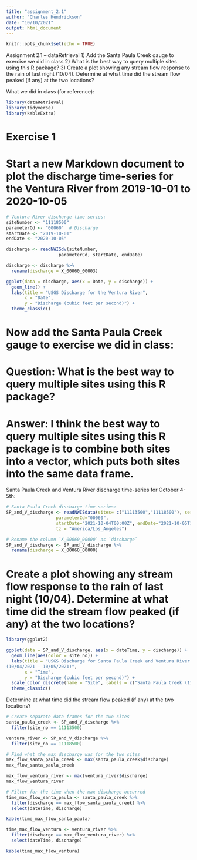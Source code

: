 ```yaml
---
title: "assignment_2.1"
author: "Charles Hendrickson"
date: "10/10/2021"
output: html_document
---
```


```r
knitr::opts_chunk$set(echo = TRUE)
```

Assignment 2.1 – dataRetrieval
1) Add the Santa Paula Creek gauge to exercise we did in class
2) What is the best way to query multiple sites using this R package?
3) Create a plot showing any stream flow response to the rain of last night (10/04). Determine at what time did the stream flow peaked (if any) at the two locations?



What we did in class (for reference):
```r
library(dataRetrieval)
library(tidyverse)
library(kableExtra)
```

# Exercise 1
# Start a new Markdown document to plot the discharge time-series for the Ventura River from 2019-10-01 to 2020-10-05
```r
# Ventura River discharge time-series:
siteNumber <- "11118500"
parameterCd <- "00060"  # Discharge
startDate <- "2019-10-01"  
endDate <- "2020-10-05" 

discharge <- readNWISdv(siteNumber, 
                    parameterCd, startDate, endDate)

```


```r
discharge <- discharge %>%
  rename(discharge = X_00060_00003)
```


```r
ggplot(data = discharge, aes(x = Date, y = discharge)) +
  geom_line() +
  labs(title = "USGS Discharge for the Ventura River",
       x = "Date",
       y = "Discharge (cubic feet per second)") +
  theme_classic()
```


# Now add the Santa Paula Creek gauge to exercise we did in class:
# Question: What is the best way to query multiple sites using this R package?

# Answer: I think the best way to query multiple sites using this R package is to combine both sites into a vector, which puts both sites into the same data frame. 

Santa Paula Creek and Ventura River discharge time-series for October 4-5th:
```r
# Santa Paula Creek discharge time-series:
SP_and_V_discharge <- readNWISdata(sites= c("11113500","11118500"), service="iv", 
                   parameterCd="00060", 
                   startDate="2021-10-04T00:00Z", endDate="2021-10-05T11:59Z",
                   tz = "America/Los_Angeles")
```

```r
# Rename the column `X_00060_00000` as `discharge`
SP_and_V_discharge <- SP_and_V_discharge %>% 
  rename(discharge = X_00060_00000)
```

# Create a plot showing any stream flow response to the rain of last night (10/04). Determine at what time did the stream flow peaked (if any) at the two locations?

```r
library(ggplot2)

ggplot(data = SP_and_V_discharge, aes(x = dateTime, y = discharge)) +
  geom_line(aes(color = site_no)) +
  labs(title = "USGS Discharge for Santa Paula Creek and Ventura River 
(10/04/2021 - 10/05/2021)",
       x = "Time",
       y = "Discharge (cubic feet per second)") +
  scale_color_discrete(name = "Site", labels = c("Santa Paula Creek (11113500)", "Ventura River (11118500)")) +
  theme_classic()
```

Determine at what time did the stream flow peaked (if any) at the two locations?
```r
# Create separate data frames for the two sites 
santa_paula_creek <- SP_and_V_discharge %>% 
  filter(site_no == 11113500)

ventura_river <- SP_and_V_discharge %>% 
  filter(site_no == 11118500)

```


```r
# Find what the max discharge was for the two sites 
max_flow_santa_paula_creek <- max(santa_paula_creek$discharge)
max_flow_santa_paula_creek

max_flow_ventura_river <- max(ventura_river$discharge)
max_flow_ventura_river
```

```r
# Filter for the time when the max discharge occurred 
time_max_flow_santa_paula <- santa_paula_creek %>%
  filter(discharge == max_flow_santa_paula_creek) %>% 
  select(dateTime, discharge)

kable(time_max_flow_santa_paula)

time_max_flow_ventura <- ventura_river %>%
  filter(discharge == max_flow_ventura_river) %>% 
  select(dateTime, discharge)

kable(time_max_flow_ventura)

```












